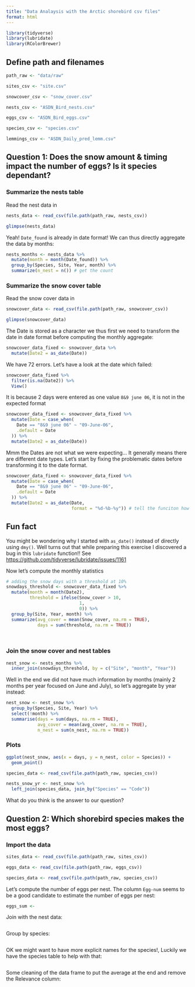 ```yaml
---
title: "Data Analaysis with the Arctic shorebird csv files"
format: html
---
```



```r
library(tidyverse)
library(lubridate)
library(RColorBrewer)
```


## Define path and filenames

```r
path_raw <- "data/raw"

sites_csv <- "site.csv"

snowcover_csv <- "snow_cover.csv"

nests_csv <- "ASDN_Bird_nests.csv"

eggs_csv <- "ASDN_Bird_eggs.csv"

species_csv <- "species.csv"

lemmings_csv <- "ASDN_Daily_pred_lemm.csv"
```


## Question 1: Does the snow amount & timing impact the number of eggs? Is it species dependant?

### Summarize the nests table

Read the nest data in

```r
nests_data <- read_csv(file.path(path_raw, nests_csv))

glimpse(nests_data)
```

Yeah! `Date_found` is already in date format! We can thus directly aggregate the data by months:


```r
nests_months <- nests_data %>% 
  mutate(month = month(Date_found)) %>% 
  group_by(Species, Site, Year, month) %>% 
  summarize(n_nest = n()) # get the count

```

### Summarize the snow cover table

Read the snow cover data in

```r
snowcover_data <- read_csv(file.path(path_raw, snowcover_csv))

glimpse(snowcover_data)
```

The Date is stored as a character we thus first we need to transform the date in date format before computing the monthly aggregate:

```r
snowcover_data_fixed <- snowcover_data %>% 
  mutate(Date2 = as_date(Date)) 
```

We have 72 errors. Let's have a look at the date which failed:

```r

snowcover_data_fixed %>% 
  filter(is.na(Date2)) %>% 
  View()

```


It is because 2 days were entered as one value `8&9 june 06`, it is not in the expected format

```r

snowcover_data_fixed <- snowcover_data_fixed %>% 
  mutate(Date = case_when(
    Date == "8&9 june 06" ~ "09-June-06",
    .default = Date
  )) %>% 
  mutate(Date2 = as_date(Date))

```

Mmm the Dates are not what we were expecting... It generally means there are different date types. Let's start by fixing the problematic dates before transforming it to the date format.

```r

snowcover_data_fixed <- snowcover_data_fixed %>% 
  mutate(Date = case_when(
    Date == "8&9 june 06" ~ "09-June-06",
    .default = Date
  )) %>% 
  mutate(Date2 = as_date(Date, 
                         format = "%d-%b-%y")) # tell the funciton how to read the date from Date columns

```


::: {.callout-note}
## Fun fact
You might be wondering why I started with `as_date()` instead of directly using `dmy()`. Well turns out that while preparing this exercise I discovered a bug in this `lubridate` function!! See <https://github.com/tidyverse/lubridate/issues/1161>
:::


Now let's compute the monthly statistics

```r
# adding the snow days with a threshold at 10%
snowdays_threshold <- snowcover_data_fixed %>% 
  mutate(month = month(Date2),
         threshold = ifelse(Snow_cover > 10,
                            1,
                            0)) %>%
  group_by(Site, Year, month) %>%
  summarize(avg_cover = mean(Snow_cover, na.rm = TRUE),
            days = sum(threshold, na.rm = TRUE))
  
  

```

 
### Join the snow cover and nest tables

```r

nest_snow <- nests_months %>% 
  inner_join(snowdays_threshold, by = c("Site", "month", "Year")) 


```

Well in the end we did not have much information by months (mainly 2 months per year focused on June and July), so let's aggregate by year instead:

```r

nest_snow <- nest_snow %>% 
  group_by(Species, Site, Year) %>% 
  select(!month) %>% 
  summarise(days = sum(days, na.rm = TRUE),
            avg_cover = mean(avg_cover, na.rm = TRUE),
            n_nest = sum(n_nest, na.rm = TRUE))

```

### Plots

```r

ggplot(nest_snow, aes(x = days, y = n_nest, color = Species)) +
  geom_point()

```

```r

species_data <- read_csv(file.path(path_raw, species_csv))

nests_snow_yr <- nest_snow %>% 
  left_join(species_data, join_by("Species" == "Code"))

```

What do you think is the answer to our question? 


## Question 2: Which shorebird species makes the most eggs?

### Import the data

```r
sites_data <- read_csv(file.path(path_raw, sites_csv))

eggs_data <- read_csv(file.path(path_raw, eggs_csv))

species_data <- read_csv(file.path(path_raw, species_csv))
```

Let's compute the number of eggs per nest. The column `Egg-num` seems to be a good candidate to estimate the number of eggs per nest:

```r
eggs_sum <- 
```

Join with the nest data:

```r

```

Group by species:

```r

```

OK we might want to have more explicit names for the species!, Luckily we have the species table to help with that:

```r

```

Some cleaning of the data frame to put the average at the end and remove the Relevance column:

```r

```

